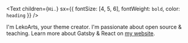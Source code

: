 <Text
  children={`Hi.`}
  sx={{ fontSize: [4, 5, 6], fontWeight: `bold`, color: `heading` }}
/>

I'm LekoArts, your theme creator. I'm passionate about open source & teaching. Learn more about Gatsby & React on [my website](https://www.lekoarts.de?utm_source=minimal-blog&utm_medium=Starter).
